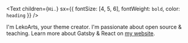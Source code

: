 <Text
  children={`Hi.`}
  sx={{ fontSize: [4, 5, 6], fontWeight: `bold`, color: `heading` }}
/>

I'm LekoArts, your theme creator. I'm passionate about open source & teaching. Learn more about Gatsby & React on [my website](https://www.lekoarts.de?utm_source=minimal-blog&utm_medium=Starter).
